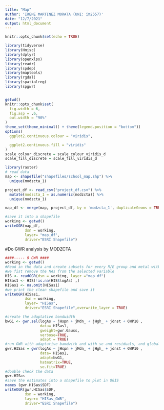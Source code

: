 ```yaml
---
title: "Map"
author: 'IRENE MARTINEZ MORATA (UNI: im2557)'
date: "12/7/2021"
output: html_document
---
```


```r

knitr::opts_chunk$set(echo = TRUE)

library(tidyverse)
library(Hmisc)     
library(dplyr)
library(openxlsx)
library(readr)
library(spdep)
library(maptools)
library(rgdal)
library(spatialreg)
library(spgwr)


getwd()
knitr::opts_chunk$set(
  fig.width = 6,
  fig.asp = .6,
  out.width = "90%"
)
theme_set(theme_minimal() + theme(legend.position = "bottom"))
options(
  ggplot2.continuous.colour = "viridis",

  ggplot2.continuous.fill = "viridis"
)
scale_colour_discrete = scale_colour_viridis_d
scale_fill_discrete = scale_fill_viridis_d
```


```r
library(raster)
# read data    
map <- shapefile("shapefiles/school_map.shp") %>% 
  unique(modzcta_1)

project_df <- read_csv("project_df.csv") %>% 
  mutate(modzcta_1 = as.numeric(modzcta)) %>% 
  unique(modzcta_1)

map_df <- merge(map, project_df, by = 'modzcta_1', duplicateGeoms = TRUE)

#save it into a shapefile
working <- getwd()
writeOGR(map_df, 
         dsn = working, 
         layer= "map_df",
         driver="ESRI Shapefile")

```

#Do GWR analysis by MODZCTA

```r
####----- 8 GWR ####
working <- getwd()
#Read in the data and create subsets for every R/E group and metal with no NAs
#we fist remove the NAs from the selected variable
HIS <- readOGR(dsn = working, layer ="map_df")
HISas1 <- HIS[!is.na(HIS$logAs) ,]
HISas1 <- na.omit(HISas1)
#we print the clean shapefile and save it
writeOGR(HISas1, 
         dsn = working, 
         layer= "HISas",
         driver="ESRI Shapefile",overwrite_layer = TRUE)

#create the adaptative bandwidth
bwG1 <- gwr.sel(logAs ~ jHspn + jMdn_ + jHgh_ + jdnst + GWP10 , 
                data= HISas1, 
                gweight=gwr.Gauss, 
                verbose=TRUE, 
                adapt = TRUE)
#run GWR with adaptative bandwith and with se and residuals, and global R2
gwr.HISas = gwr(logAs ~ jHspn + jMdn_ + jHgh_ + jdnst + GWP10 , 
                data= HISas1, 
                adapt=bwG1,
                hatmatrix=TRUE,
                se.fit=TRUE)
#double check the data
gwr.HISas
#save the estimates into a shapefile to plot in QGIS
names (gwr.HISas$SDF)
writeOGR(gwr.HISas$SDF, 
         dsn = working, 
         layer= "HISas_GWR",
         driver="ESRI Shapefile")

```

